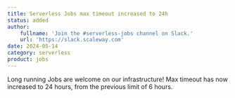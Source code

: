 ```yaml
---
title: Serverless Jobs max timeout increased to 24h
status: added
author:
    fullname: 'Join the #serverless-jobs channel on Slack.'
    url: 'https://slack.scaleway.com'
date: 2024-05-14
category: serverless
product: jobs
---
```


Long running Jobs are welcome on our infrastructure! Max timeout has now increased to 24 hours, from the previous limit of 6 hours.

